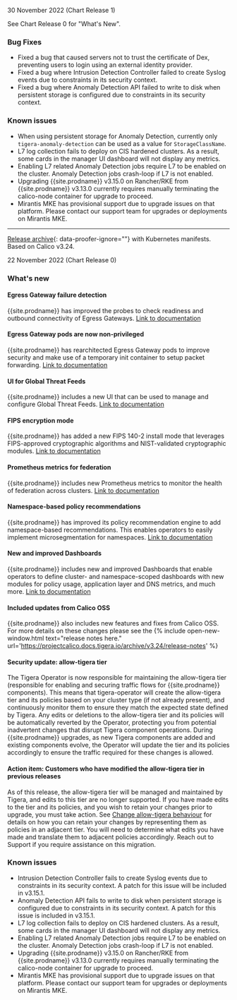 30 November 2022 (Chart Release 1)

See Chart Release 0 for "What's New".

### Bug Fixes
- Fixed a bug that caused servers not to trust the certificate of Dex, preventing users to login using an external identity provider.
- Fixed a bug where Intrusion Detection Controller failed to create Syslog events due to constraints in its security context.
- Fixed a bug where Anomaly Detection API failed to write to disk when persistent storage is configured due to constraints in its security context.

### Known issues

- When using persistent storage for Anomaly Detection, currently only `tigera-anomaly-detection` can be used as a value for `StorageClassName`.
- L7 log collection fails to deploy on CIS hardened clusters. As a result, some cards in the manager UI dashboard will not display any metrics.
- Enabling L7 related Anomaly Detection jobs require L7 to be enabled on the cluster. Anomaly Detection jobs crash-loop if L7 is not enabled.
- Upgrading {{site.prodname}} v3.15.0 on Rancher/RKE from {{site.prodname}} v3.13.0 currently requires manually terminating the calico-node container for upgrade to proceed.
- Mirantis MKE has provisional support due to upgrade issues on that platform. Please contact our support team for upgrades or deployments on Mirantis MKE.

---

[Release archive]({{site.downloadsurl}}/ee/archives/release-v3.15.0-v1.28.6.tgz){: data-proofer-ignore=""} with Kubernetes manifests. Based on Calico v3.24.

22 November 2022 (Chart Release 0)


### What's new

#### Egress Gateway failure detection 
{{site.prodname}} has improved the probes to check readiness and outbound connectivity of Egress Gateways. [Link to documentation]({{site.baseurl}}/networking/egress/troubleshoot)

#### Egress Gateway pods are now non-privileged
{{site.prodname}} has rearchitected Egress Gateway pods to improve security and make use of a temporary init container to setup packet forwarding. [Link to documentation]({{site.baseurl}}/networking/egress/egress-gateway-on-prem)

#### UI for Global Threat Feeds
{{site.prodname}} includes a new UI that can be used to manage and configure Global Threat Feeds. [Link to documentation]({{site.baseurl}}/reference/resources/globalthreatfeed)

#### FIPS encryption mode
{{site.prodname}} has added a new FIPS 140-2 install mode that leverages FIPS-approved cryptographic algorithms and NIST-validated cryptographic modules.
[Link to documentation]({{site.baseurl}}/maintenance/fips)

#### Prometheus metrics for federation
{{site.prodname}} includes new Prometheus metrics to monitor the health of federation across clusters. [Link to documentation]({{site.baseurl}}/reference/kube-controllers/prometheus)

#### Namespace-based policy recommendations
{{site.prodname}} has improved its policy recommendation engine to add namespace-based recommendations. This enables operators to easily implement microsegmentation for namespaces. [Link to documentation]({{site.baseurl}}/security/generate-policy-recommendation#policy-recommendations-when-and-why)

#### New and improved Dashboards
{{site.prodname}} includes new and improved Dashboards that enable operators to define cluster- and namespace-scoped dashboards with new modules for policy usage, application layer and DNS metrics, and much more. [Link to documentation]({{site.baseurl}}/visibility/get-started-cem)

#### Included updates from Calico OSS
{{site.prodname}} also includes new features and fixes from Calico OSS. For more details on these changes please see the {% include open-new-window.html text="release notes here." url='https://projectcalico.docs.tigera.io/archive/v3.24/release-notes' %}

#### Security update: allow-tigera tier
The Tigera Operator is now responsible for maintaining the allow-tigera tier (responsible for enabling and securing traffic flows for {{site.prodname}} components). This means that tigera-operator will create the allow-tigera tier and its policies based on your cluster type (if not already present), and continuously monitor them to ensure they match the expected state defined by Tigera.
Any edits or deletions to the allow-tigera tier and its policies will be automatically reverted by the Operator, protecting you from potential inadvertent changes that disrupt Tigera component operations. 
During {{site.prodname}} upgrades, as new Tigera components are added and existing components evolve, the Operator will update the tier and its policies accordingly to ensure the traffic required for these changes is allowed.

#### Action item: Customers who have modified the allow-tigera tier in previous releases
As of this release, the allow-tigera tier will be managed and maintained by Tigera, and edits to this tier are no longer supported. If you have made edits to the tier and its policies, and you wish to retain your changes prior to upgrade, you must take action. See [Change allow-tigera behaviour]({{site.baseurl}}/security/allow-tigera) for details on how you can retain your changes by representing them as policies in an adjacent tier. You will need to determine what edits you have made and translate them to adjacent policies accordingly. Reach out to Support if you require assistance on this migration.

### Known issues

- Intrusion Detection Controller fails to create Syslog events due to constraints in its security context. A patch for this issue will be included in v3.15.1.
- Anomaly Detection API fails to write to disk when persistent storage is configured due to constraints in its security context. A patch for this issue is included in v3.15.1.
- L7 log collection fails to deploy on CIS hardened clusters. As a result, some cards in the manager UI dashboard will not display any metrics.
- Enabling L7 related Anomaly Detection jobs require L7 to be enabled on the cluster. Anomaly Detection jobs crash-loop if L7 is not enabled.
- Upgrading {{site.prodname}} v3.15.0 on Rancher/RKE from {{site.prodname}} v3.13.0 currently requires manually terminating the calico-node container for upgrade to proceed.
- Mirantis MKE has provisional support due to upgrade issues on that platform. Please contact our support team for upgrades or deployments on Mirantis MKE.
